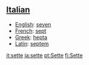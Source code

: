 ==[[Italian]]==

*[[English]]: [[seven]]
*[[French]]: [[sept]]
*[[Greek]]: [[hepta]]
*[[Latin]]: [[septem]]

[[it:sette]]
[[ja:sette]]
[[pt:Sette]]
[[fi:Sette]]